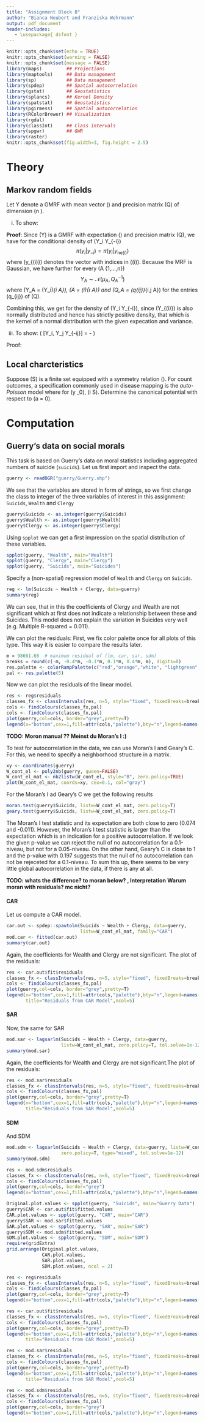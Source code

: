 ```yaml
---
title: "Assignment Block B"
author: "Bianca Neubert and Franziska Wehrmann"
output: pdf_document
header-includes:
   - \usepackage{ dsfont }
---
```


```r
knitr::opts_chunk$set(echo = TRUE)
knitr::opts_chunk$set(warning = FALSE)
knitr::opts_chunk$set(message = FALSE)
library(maps)         ## Projections
library(maptools)     ## Data management
library(sp)           ## Data management
library(spdep)        ## Spatial autocorrelation
library(gstat)        ## Geostatistics
library(splancs)      ## Kernel Density
library(spatstat)     ## Geostatistics
library(pgirmess)     ## Spatial autocorrelation
library(RColorBrewer) ## Visualization
library(rgdal)
library(classInt)     ## Class intervals
library(spgwr)        ## GWR
library(raster)
knitr::opts_chunk$set(fig.width=3, fig.height = 2.5)
```

# Theory

## Markov random fields
Let Y denote a GMRF with mean vector \(\mu\) and precision matrix \(Q\) of dimension \(n \in \mathbb{N}\).

i) To show: 
\begin{align*}
Y_i \vert Y_{-i} \sim \mathcal{N} \left( \mu_i - \frac{1}{q_{ii}} \sum_{j \in \text{ne}(i)} q_{ij} (y_j - \mu_j) , \frac{1}{q_{ii}} \right)
\end{align*}

**Proof**: Since \(Y\) is a GMRF with expectation \(\mu\) and precision matrix \(Q\), we have for the conditional density of \(Y_i \vert Y_{-i}\)
$$\pi(y_i \vert y_{-i}) = \pi(y_i \vert y_{\text{ne}(i)})$$
where \(y_{\text{ne}(i)}\) denotes the vector with indices in \(\text{ne}(i)\). Because the MRF is Gaussian, we have further for every \(A \subset \{1,...,n\}\)
$$Y_A \sim \mathcal{N}(\mu_A, Q_A^{-1})$$
where \(Y_A = (Y_i)_{i \in A}\), \(\mu_A = (\mu_i)_{i \in A}\) and \(Q_A = (q_{ij})_{i,j \in A}\) for the entries \(q_{ij}\) of \(Q\).

Combining this, we get for the density of \(Y_i \vert Y_{-i}\), since \(Y_{\text{ne}(i)}\) is also normally distributed and hence has strictly positive density, that
\begin{align*}
\pi(y_i \vert y_{-i}) &= \frac{\pi(y_{\{i\} \cup \text{ne}(i)})}{\pi(y_{\text{ne}(i)})}\\
&\propto \exp \left\{ - \frac{1}{2} (y_{\{i\} \cup \text{ne}(i)} - \mu_{\{i\} \cup \text{ne}(i)})^{T} Q_{\{i\} \cup \text{ne}(i)} (y_{\{i\} \cup \text{ne}(i)} - \mu_{\{i\} \cup \text{ne}(i)}) \right.\\
& \ \ \ \ \left.+\frac{1}{2} (y_{\text{ne}(i)} - \mu_{ \text{ne}(i)})^{T} Q_{\text{ne}(i)}(y_{\text{ne}(i)} - \mu_{\text{ne}(i)})   \right\} \\
& = \exp \left\{  -  \frac{1}{2} \left[ q_{ii}y_{ii}^2 + 2 \sum_{j \in \text{ne}(i)} y_i q_{ij} y_j + q_{ii} \mu_i^2 + 2 \sum_{j \in \text{ne}(i)} \mu_i q_{ij} \mu_j \right. \right. \\
 & \ \ \ \ \left. \left. - 2 q_{ii} \mu_i y_i - 2 \sum_{j \in \text{ne}(i)} \mu_i q_{ij} y_j  - 2 \sum_{j \in \text{ne}(i)} y_i q_{ij} \mu_j \right] \right\} \\
 & = \exp \left\{ - \frac{q_{ii}}{2}  \left[ (y_i - \mu_i)^2 + \frac{2}{q_{ii}}(y_i - \mu_i)\sum_{j \in \text{ne}(i)}q_{ij}(y_j - \mu_j) \right] \right\} \\
 & \propto \exp \left\{ - \frac{q_{ii}}{2} \left[  y_i - \mu_i + \frac{1}{q_{ii}} \sum_{j \in \text{ne}(i)} q_{ij} (y_j - \mu_j)  \right]^2 \right\}
\end{align*}
which is the kernel of a normal distribution with the given expecation and variance.


iii) To show: \(\mathbb{C}\text{or} [Y_i, Y_j \vert Y_{-ij}] = - \frac{q_{ij}}{\sqrt{q_{ii}q_{jj}}}\)

Proof:

## Local charcteristics
Suppose \(S\) is a finite set equipped with a symmetry relation \(\sim\). For count outcomes, a specification commonly used in disease mapping is the *auto-Poisson* model where
\begin{align*}
\pi(y_i\vert y_{S\setminus i}) = \exp(-\mu_i)\frac{\mu_i^{y_i}}{y_i \!}\\
\log(\mu_i) = - \sum_{j\in\text{ne}(i)} y_j \ i \not= j
\end{align*}
for \(y \in \mathbb{N}_0\), \(i \in S\). Determine the canonical potential with respect to \(a = 0\).

# Computation

## Guerry's data on social morals
This task is based on Guerry's data on moral statistics including aggregated numbers of suicide (`suicids`). Let us first import and inspect the data.
```r
guerry <- readOGR("guerry/Guerry.shp")
```
We see that the variables are stored in form of strings, so we first change the class to integer of the three variables of interest in this assignment: `Suicids`, `Wealth` and `Clergy`
```r
guerry$Suicids <- as.integer(guerry$Suicids)
guerry$Wealth <- as.integer(guerry$Wealth)
guerry$Clergy <- as.integer(guerry$Clergy)
```

Using `spplot` we can get a first impression on the spatial distribution of these variables.


```r
spplot(guerry, "Wealth", main="Wealth")
spplot(guerry, "Clergy", main="Clergy")
spplot(guerry, "Suicids", main="Suicides")
```

Specify a (non-spatial) regression model of `Wealth` and `Clergy` on `Suicids`.
```r
reg <- lm(Suicids ~ Wealth + Clergy, data=guerry)
summary(reg)
```
We can see, that in this the coefficients of Clergy and Wealth are not significant which at first does not indicate a relationship between these and Suicides. This model does not explain the variation in Suicides very well (e.g. Multiple R-squared = 0.011).

We can plot the residuals:
First, we fix color palette once for all plots of this type. This way it is easier to compare the results later.

```r
m = 98661.66  # maximum residual of (lm, car, sar, sdm)
breaks = round(c(-m, -0.4*m, -0.1*m, 0.1*m, 0.4*m, m), digits=0)
res.palette <- colorRampPalette(c("red","orange","white", "lightgreen","green"), space = "rgb")
pal <- res.palette(5)
```

Now we can plot the residuals of the linear model.

```r
res <- reg$residuals
classes_fx <- classIntervals(res, n=5, style="fixed", fixedBreaks=breaks, rtimes = 1)
cols <- findColours(classes_fx,pal)
cols <- findColours(classes_fx,pal)
plot(guerry,col=cols, border="grey",pretty=T)
legend(x="bottom",cex=1,fill=attr(cols,"palette"),bty="n",legend=names(attr(cols, "table")),title="Residuals from Linear Model",ncol=5)
```

**TODO: Moron manual ?? Meinst du Moran's I :)**

To test for autocorrelation in the data, we can use Moran's I and Geary's C. For this, we need to specify  a neighborhood structure in a matrix. 
```r
xy <- coordinates(guerry)
W_cont_el <- poly2nb(guerry, queen=FALSE)
W_cont_el_mat <- nb2listw(W_cont_el, style="B", zero.policy=TRUE)
plot(W_cont_el_mat, coords=xy, cex=0.1, col="gray")
```

For the Moran's I ad Geary's C we get the following results
```r
moran.test(guerry$Suicids, listw=W_cont_el_mat, zero.policy=T)
geary.test(guerry$Suicids, listw=W_cont_el_mat, zero.policy=T)
```

The Moran's I test statistic and its expectation are both close to zero (0.074 and -0.011). However, the Moran's I test statistic is larger than the expectation which is an indication for a positive autocorrelation. If we look the given p-value we can reject the null of no autocorrelation for a 0.1-niveau, but not for a 0.05-niveau. On the other hand, Geary's C is close to 1 and the p-value with 0.197 suggests that the null of no autocorrelation can not be rejeceted for a 0.1-niveau. To sum this up, there seems to be very little global autocorrelation in the data, if there is any at all. 

**TODO: whats the difference? to moran below? , Interpretation**
**Warum moran with residuals? mc nicht?**

#### CAR
Let us compute a CAR model.
```r
car.out <- spdep::spautolm(Suicids ~ Wealth + Clergy, data=guerry,
                           listw=W_cont_el_mat, family="CAR")
mod.car <- fitted(car.out)
summary(car.out)
```

Again, the coefficients for Wealth and Clergy are not significant. The plot of the residuals:

```r
res <- car.out$fit$residuals
classes_fx <- classIntervals(res, n=5, style="fixed", fixedBreaks=breaks, rtimes = 1)
cols <- findColours(classes_fx,pal)
plot(guerry,col=cols, border="grey",pretty=T)
legend(x="bottom",cex=1,fill=attr(cols,"palette"),bty="n",legend=names(attr(cols, "table")),
       title="Residuals from CAR Model",ncol=5)
```


#### SAR
Now, the same for SAR
```r
mod.sar <- lagsarlm(Suicids ~ Wealth + Clergy, data=guerry,
                    listw=W_cont_el_mat, zero.policy=T, tol.solve=1e-12)
summary(mod.sar)
```

Again, the coefficients for Wealth and Clergy are not significant.The plot of the residuals:

```r
res <- mod.sar$residuals
classes_fx <- classIntervals(res, n=5, style="fixed", fixedBreaks=breaks, rtimes = 1)
cols <- findColours(classes_fx,pal)
plot(guerry,col=cols, border="grey",pretty=T)
legend(x="bottom",cex=1,fill=attr(cols,"palette"),bty="n",legend=names(attr(cols, "table")),
       title="Residuals from SAR Model",ncol=5)
```

#### SDM
And SDM
```r
mod.sdm <- lagsarlm(Suicids ~ Wealth + Clergy, data=guerry, listw=W_cont_el_mat, 
                    zero.policy=T, type="mixed", tol.solve=1e-12)
summary(mod.sdm)
```

```r
res <- mod.sdm$residuals
classes_fx <- classIntervals(res, n=5, style="fixed", fixedBreaks=breaks, rtimes = 1)
cols <- findColours(classes_fx,pal)
plot(guerry,col=cols, border="grey")
legend(x="bottom",cex=1,fill=attr(cols,"palette"),bty="n",legend=names(attr(cols, "table")),title="Residuals from SDM Model",ncol=5)
```

```r
Original.plot.values <- spplot(guerry, "Suicids", main="Guerry Data")
guerry$CAR <- car.out$fit$fitted.values
CAR.plot.values <- spplot(guerry, "CAR", main="CAR")
guerry$SAR <- mod.sar$fitted.values
SAR.plot.values <- spplot(guerry, "SAR", main="SAR")
guerry$SDM <- mod.sdm$fitted.values
SDM.plot.values <- spplot(guerry, "SDM", main="SDM")
require(gridExtra)
grid.arrange(Original.plot.values, 
             CAR.plot.values, 
             SAR.plot.values, 
             SDM.plot.values, ncol = 2)
```


```r
res <- reg$residuals
classes_fx <- classIntervals(res, n=5, style="fixed", fixedBreaks=breaks, rtimes = 1)
cols <- findColours(classes_fx,pal)
plot(guerry,col=cols, border="grey",pretty=T)
legend(x="bottom",cex=1,fill=attr(cols,"palette"),bty="n",legend=names(attr(cols, "table")),title="Residuals from Linear Model",ncol=5)
```

```r
res <- car.out$fit$residuals
classes_fx <- classIntervals(res, n=5, style="fixed", fixedBreaks=breaks, rtimes = 1)
cols <- findColours(classes_fx,pal)
plot(guerry,col=cols, border="grey",pretty=T)
legend(x="bottom",cex=1,fill=attr(cols,"palette"),bty="n",legend=names(attr(cols, "table")),
       title="Residuals from CAR Model",ncol=5)
```

```r
res <- mod.sar$residuals
classes_fx <- classIntervals(res, n=5, style="fixed", fixedBreaks=breaks, rtimes = 1)
cols <- findColours(classes_fx,pal)
plot(guerry,col=cols, border="grey",pretty=T)
legend(x="bottom",cex=1,fill=attr(cols,"palette"),bty="n",legend=names(attr(cols, "table")),
       title="Residuals from SAR Model",ncol=5)
```

```r
res <- mod.sdm$residuals
classes_fx <- classIntervals(res, n=5, style="fixed", fixedBreaks=breaks, rtimes = 1)
cols <- findColours(classes_fx,pal)
plot(guerry,col=cols, border="grey")
legend(x="bottom",cex=1,fill=attr(cols,"palette"),bty="n",legend=names(attr(cols, "table")),title="Residuals from SDM Model",ncol=5)
```

